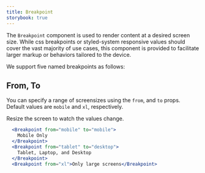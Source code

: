 ```yaml
---
title: Breakpoint
storybook: true
---
```


The `Breakpoint` component is used to render content at a desired screen size. While css breakpoints or styled-system responsive values should cover the vast majority of use cases, this component is provided to facilitate larger markup or behaviors tailored to the device.

We support five named breakpoints as follows:


<NamedBreakpointTable />

## From, To

You can specify a range of screensizes using the `from`, and `to` props. Default values are `mobile` and `xl`, respectively.

Resize the screen to watch the values change.

```jsx
  <Breakpoint from="mobile" to="mobile">
    Mobile Only
  </Breakpoint>
  <Breakpoint from="tablet" to="desktop">
    Tablet, Laptop, and Desktop
  </Breakpoint>
  <Breakpoint from="xl">Only large screens</Breakpoint>
```
